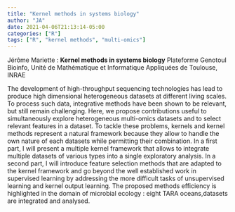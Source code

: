 ```yaml
---
title: "Kernel methods in systems biology"
author: "JA"
date: 2021-04-06T21:13:14-05:00
categories: ["R"]
tags: ["R", "kernel methods", "multi-omics"]
---
```


Jérôme Mariette : **Kernel methods in systems biology** 
Plateforme Genotoul Bioinfo, Unité de Mathématique et Informatique Appliquées de Toulouse, INRAE
 
The development of high-throughput sequencing technologies has lead to produce high dimensional
heterogeneous datasets at different living scales. To process such data, integrative methods have been
shown to be relevant, but still remain challenging.
Here, we propose contributions useful to simultaneously explore heterogeneous multi-omics datasets and to select relevant features in a dataset. To tackle these problems, kernels and kernel methods represent a natural framework because they allow to handle the own nature of each datasets while permitting their combination. In a first part, I will present a multiple kernel framework that allows to integrate multiple datasets of various types into a single exploratory analysis. In a second part, I will introduce feature selection methods that are adapted to the kernel framework and go beyond the well established work in supervised learning by addressing the more difficult tasks of unsupervised learning and kernel output learning.
The proposed methods efficiency is highlighted in the domain of microbial ecology : eight TARA oceans,datasets are integrated and analysed.